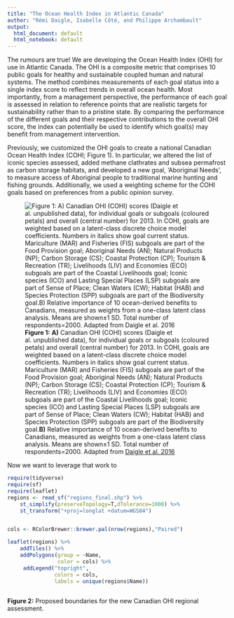 ```yaml
---
title: "The Ocean Health Index in Atlantic Canada"
author: "Rémi Daigle, Isabelle Côté, and Philippe Archambault"
output:
  html_document: default
  html_notebook: default
---
```


The rumours are true! We are developing the Ocean Health Index (OHI) for use in Atlantic Canada. The OHI is a composite metric that comprises 10 public goals for healthy and sustainable coupled human and natural systems. The method combines measurements of each goal status into a single index score to reflect trends in overall ocean health. Most importantly, from a management perspective, the performance of each goal is assessed in relation to reference points that are realistic targets for sustainability rather than to a pristine state. By comparing the performance of the different goals and their respective contributions to the overall OHI score, the index can potentially be used to identify which goal(s) may benefit from management intervention.

Previously, we customized the OHI goals to create a national Canadian Ocean Health Index (COHI; Figure 1).  In particular, we altered the list of iconic species assessed, added methane clathrates and subsea permafrost as carbon storage habitats, and developed a new goal, 'Aboriginal Needs', to measure access of Aboriginal people to traditional marine hunting and fishing grounds. Additionally, we used a weighting scheme for the COHI goals based on preferences from a public opinion survey. 

![**Figure 1:** **A)** Canadian OHI (COHI) scores (Daigle et al. unpublished data), for individual goals or subgoals (coloured petals) and overall (central number) for 2013. In COHI, goals are weighted based on a latent-class discrete choice model coefficients. Numbers in italics show goal current status. Mariculture (MAR) and Fisheries (FIS) subgoals are part of the Food Provision goal; Aboriginal Needs (AN); Natural Products (NP); Carbon Storage (CS); Coastal Protection (CP); Tourism & Recreation (TR); Livelihoods (LIV) and Economies (ECO) subgoals are part of the Coastal Livelihoods goal; Iconic species (ICO) and Lasting Special Places (LSP) subgoals are part of Sense of Place; Clean Waters (CW); Habitat (HAB) and Species Protection (SPP) subgoals are part of the Biodiversity goal.**B)** Relative importance of 10 ocean-derived benefits to Canadians, measured as weights from a one-class latent class analysis. Means are shown±1 SD. Total number of respondents=2000. Adapted from [Daigle et al. 2016](http://www.sciencedirect.com/science/article/pii/S0308597X16303323)](COHI.png)

Now we want to leverage that work to 

```r
require(tidyverse)
require(sf)
require(leaflet)
regions <- read_sf("regions_final.shp") %>% 
    st_simplify(preserveTopology=T,dTolerance=1000) %>%
    st_transform("+proj=longlat +datum=WGS84")


cols <- RColorBrewer::brewer.pal(nrow(regions),"Paired")
```

```r
leaflet(regions) %>%
    addTiles() %>% 
    addPolygons(group = ~Name,
                color = cols) %>%
     addLegend("topright", 
               colors = cols,
               labels = unique(regions$Name))
    
```

**Figure 2:** Proposed boundaries for the new Canadian OHI regional assessment.